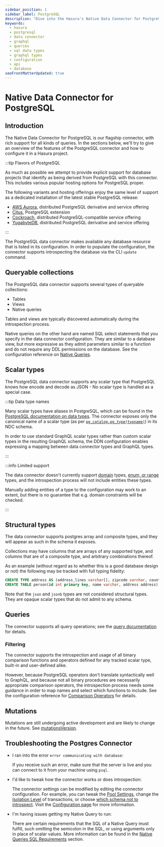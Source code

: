 ```yaml
---
sidebar_position: 1
sidebar_label: PostgreSQL
description: "Dive into the Hasura's Native Data Connector for PostgreSQL."
keywords:
  - hasura
  - postgresql
  - data connector
  - graphql
  - queries
  - sql data types
  - graphql types
  - configuration
  - api
  - database
seoFrontMatterUpdated: true
---
```


# Native Data Connector for PostgreSQL

## Introduction

The Native Data Connector for PostgreSQL is our flagship connector, with rich support for all kinds of queries. In the
sections below, we'll try to give an overview of the features of the PostgreSQL connector and how to configure it in a
Hasura project.

:::tip Flavors of PostgreSQL

As much as possible we attempt to provide explicit support for database projects that identify as being derived from
PostgreSQL with this connector. This includes various popular hosting options for PostgreSQL proper.

The following variants and hosting offerings enjoy the same level of support as a dedicated installation of the latest
stable PostgreSQL release:

- [AWS Aurora][AWS Aurora], distributed PostgreSQL derivative and service offering
- [Citus][Citus], PostgreSQL extension
- [Cockroach][Cockroach], distributed PostgreSQL-compatible service offering
- [YugabyteDB][YugabyteDB], distributed PostgreSQL derivative and service offering

:::

The PostgreSQL data connector makes available any database resource that is listed in its configuration. In order to
populate the configuration, the connector supports introspecting the database via the CLI `update` command.

## Queryable collections

The PostgreSQL data connector supports several types of queryable collections:

- Tables
- Views
- Native queries

Tables and views are typically discovered automatically during the introspection process.

Native queries on the other hand are named SQL select statements that you specify in the data connector configuration.
They are similar to a database view, but more expressive as they admit parameters similar to a function and do not
require any DDL permissions on the database. See the configuration reference on
[Native Queries](/connectors/postgresql/config.mdx#updating-with-introspection).

## Scalar types

The PostgreSQL data connector supports any scalar type that PostgreSQL knows how encode and decode as JSON - No scalar
type is handled as a special case.

:::tip Data type names

Many scalar types have aliases in PostgreSQL, which can be found in the [PostgreSQL documentation on data
types][PostgreSQL: data types]. The connector exposes only the canonical name of a scalar type (as per
[`pg_catalog.pg_type(typname)`][PostgreSQL: pg_type]) in its NDC schema.

In order to use standard GraphQL scalar types rather than custom scalar types in the resulting GraphQL schema, the DDN
configuration enables expressing a mapping between data connector types and GraphQL types.

:::

:::info Limited support

The data connector doesn't currently support [domain][PostgreSQL: CREATE DOMAIN] types, [enum, or
range][PostgreSQL: CREATE TYPE] types, and the introspection process will not include entities these types.

Manually adding entities of a type to the configuration may work to an extent, but there is no guarantee that e.g.
domain constraints will be checked.

:::

## Structural types

The data connector supports postgres array and composite types, and they will appear as such in the schema it exposes.

Collections may have columns that are arrays of any supported type, and columns that are of a composite type, and
arbitrary combinations thereof.

As an example (without regard as to whether this is a good database design or not) the following may be tracked with
full typing fidelity:

```sql
CREATE TYPE address AS (address_lines varchar[], zipcode varchar, country varchar);
CREATE TABLE person(id int primary key, name varchar, address address);
```

Note that the `json` and `jsonb` types are not considered structural types. They are opaque scalar types that do not
admit to any schema.

## Queries

The connector supports all query operations; see the [query documentation](/graphql-api/queries/index.mdx) for details.

### Filtering

The connector supports the introspection and usage of all binary comparison functions and operators defined for any
tracked scalar type, built-in and user-defined alike.

However, because PostgreSQL operators don't translate syntactically well to GraphQL, and because not all binary
procedures are necessarily appropriate comparison operators, the introspection process needs some guidance in order to
map names and select which functions to include. See the configuration reference for
[Comparison Operators](/connectors/postgresql/config.mdx) for details.

## Mutations

Mutations are still undergoing active development and are likely to change in the future. See
[mutationsVersion](config.mdx#mutationsversion).

## Troubleshooting the Postgres Connector

- I ran into the error `error communicating with database`:

  If you receive such an error, make sure that the server is live and you can connect to it from your machine using `psql`.
- I'd like to tweak how the connector works or does introspection:

  The connector settings can be modified by editing the connector configuration.
  For example, you can tweak the [Pool Settings](/connectors/postgresql/config.mdx#poolsettings),
  change the [Isolation Level](/connectors/postgresql/config.mdx#isolationlevel) of transactions,
  or choose [which schema not to introspect](/connectors/postgresql/config.mdx#excludedschemas).
  Visit the [Configuration page](/connectors/postgresql/config.mdx) for more information.
- I'm having issues getting my Native Query to run:

  There are certain requirements that the SQL of a Native Query must fulfill, such omitting the semicolon in the SQL,
  or using arguments only in place of scalar values. More information can be found in the
  [Native Queries SQL Requirements](/connectors/postgresql/native-queries/index.mdx#native-queries-sql-requirements)
  section.

[PostgreSQL: pg_type]: https://www.postgresql.org/docs/current/catalog-pg-type.html
[PostgreSQL: data types]: https://www.postgresql.org/docs/current/datatype.html
[PostgreSQL: CREATE DOMAIN]: https://www.postgresql.org/docs/current/sql-createdomain.html
[PostgreSQL: CREATE TYPE]: https://www.postgresql.org/docs/current/sql-createtype.html
[AWS Aurora]: https://aws.amazon.com/rds/aurora/
[Citus]: https://citusdata.com
[Cockroach]: https://cockroachlabs.com
[YugabyteDB]: https://yugabyte.com
